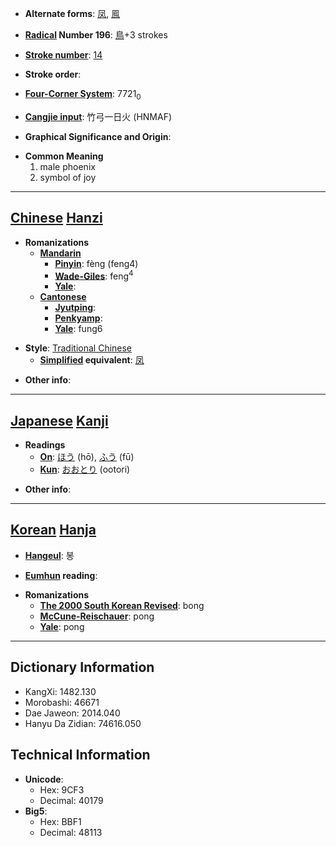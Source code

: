 * '''Alternate forms''': [[凤]], [[鳯]]

* '''[[Wiktionary:Chinese radical index| Radical]] Number 196''': [[Wiktionary:Chinese radical index 鳥|鳥]]+3 strokes

* '''[[Wiktionary:Chinese total strokes index|Stroke number]]''': [[Wiktionary:Chinese total strokes index 14|14]]

* '''Stroke order''': 

* '''[[Wiktionary:Chinese four corner index|Four-Corner System]]''': 7721<sub>0</sub>

* '''[[Wiktionary:Chinese Cangjie index|Cangjie input]]''': 竹弓一日火 (HNMAF)

* '''Graphical Significance and Origin''': 

* '''Common Meaning'''
*#male phoenix
*# symbol of joy


----

== [[Chinese]] [[Hanzi]] ==

* '''Romanizations'''
** '''[[Mandarin]]'''
*** '''[[Pinyin]]''': fèng (feng4)
*** '''[[Wade-Giles]]''': feng<sup>4</sup>
*** '''[[Yale]]''': 
** '''[[Cantonese]]'''
*** '''[[Jyutping]]''':
*** '''[[Penkyamp]]''': 
*** '''[[Yale]]''': fung6

* '''Style''': [[Traditional Chinese]] 
** '''[[Simplified Chinese|Simplified]] equivalent''': [[凤]]

* '''Other info''': 

----

== [[Japanese]] [[Kanji]] ==

* '''Readings'''
** '''[[On]]''': [[ほう]] (hō), [[ふう]] (fū)
** '''[[Kun]]''': [[おおとり]] (ootori)

* '''Other info''':  

----

== [[Korean]] [[Hanja]] ==

* '''[[Hangeul]]''': 봉

* '''[[Eumhun]] reading''': 

* '''Romanizations'''
** '''[[The 2000 South Korean Revised Romanization|The 2000 South Korean Revised]]''': bong
** '''[[McCune-Reischauer]]''': pong
** '''[[Yale]]''': pong

----

== Dictionary Information ==

* KangXi: 1482.130
* Morobashi: 46671
* Dae Jaweon: 2014.040
* Hanyu Da Zidian: 74616.050

== Technical Information ==

* '''Unicode''':
** Hex: 9CF3
** Decimal: 40179
* '''Big5''':
** Hex: BBF1
** Decimal: 48113